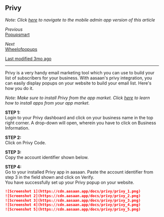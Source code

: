 ## Privy

*Note: Click [here](mobile-admin-link) to navigate to the mobile admin app version of this article*

*Previous*  
[Popupsmart](previous-link)

*Next*  
[Wheelofpopups](next-link)

[Last modified 3mo ago](last-modified-link)

---

Privy is a very handy email marketing tool which you can use to build your list of subscribers for your business. With aasaan's privy integration, you can easily display popups on your website to build your email list. Here's how you do it.

*Note: Make sure to install Privy from the app market. Click [here](install-app-link) to learn how to install apps from your app market.*

**STEP 1:**  
Login to your Privy dashboard and click on your business name in the top right corner. A drop-down will open, wherein you have to click on Business Information.

**STEP 2:**  
Click on Privy Code.

**STEP 3:**  
Copy the account identifier shown below.

**STEP 4:**  
Go to your installed Privy app in aasaan. Paste the account identifier from step 3 in the field shown and click on Verify.  
You have successfully set up your Privy popup on your website.

```md
![Screenshot 1](https://cdn.aasaan.app/docs/privy/privy_1.png)
![Screenshot 2](https://cdn.aasaan.app/docs/privy/privy_2.png)
![Screenshot 3](https://cdn.aasaan.app/docs/privy/privy_3.png)
![Screenshot 4](https://cdn.aasaan.app/docs/privy/privy_4.png)
![Screenshot 5](https://cdn.aasaan.app/docs/privy/privy_5.png)
